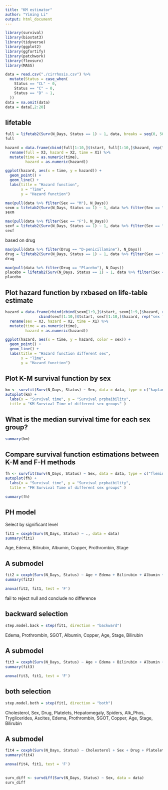 ```yaml
---
title: "KM estimator"
author: "Yiming Li"
output: html_document
---
```


```r
library(survival)
library(biostat3)
library(tidyverse)
library(ggplot2)
library(ggfortify)
library(patchwork)
library(flexsurv)
library(MASS)
```


```r
data = read.csv("./cirrhosis.csv") %>% 
  mutate(Status = case_when(
    Status == "CL" ~ 0,
    Status == "C" ~ 0,
    Status == "D" ~ 1,
  ))
data = na.omit(data)
data = data[,2:20]
```

## lifetable

```r
full = lifetab2(Surv(N_Days, Status == 1) ~ 1, data, breaks = seq(0, 5000, 500))
full
```

```r
hazard = data.frame(cbind(full[1:10,]$tstart, full[1:10,]$hazard, rep("full"))) %>% 
  rename(full = X3, hazard = X2, time = X1) %>% 
  mutate(time = as.numeric(time),
         hazard = as.numeric(hazard))

ggplot(hazard, aes(x = time, y = hazard)) +
  geom_point() + 
  geom_line() +
  labs(title = "Hazard function",
       x = "Time",
       y = "Hazard function")
```

```r
max(pull(data %>% filter(Sex == "M"), N_Days))
sexm = lifetab2(Surv(N_Days, Status == 1) ~ 1, data %>% filter(Sex == "M"), breaks = seq(0, 5000, 500))
sexm
```

```r
max(pull(data %>% filter(Sex == "F"), N_Days))
sexf = lifetab2(Surv(N_Days, Status == 1) ~ 1, data %>% filter(Sex == "F"), breaks = seq(0, 5000, 500))
sexf
```

based on drug
```r
max(pull(data %>% filter(Drug == "D-penicillamine"), N_Days))
drug = lifetab2(Surv(N_Days, Status == 1) ~ 1, data %>% filter(Sex == "M"), breaks = seq(0, 5000, 500))
drug
```

```r
max(pull(data %>% filter(Drug == "Placebo"), N_Days))
placebo = lifetab2(Surv(N_Days, Status == 1) ~ 1, data %>% filter(Sex == "M"), breaks = seq(0, 5000, 500))
placebo
```

## Plot hazard function by rxbased on life-table estimate
```r
hazard = data.frame(rbind(cbind(sexm[1:9,]$tstart, sexm[1:9,]$hazard, rep("sex m")),
               cbind(sexf[1:10,]$tstart, sexf[1:10,]$hazard, rep("sex f")))) %>% 
  rename(sex = X3, hazard = X2, time = X1) %>% 
  mutate(time = as.numeric(time),
         hazard = as.numeric(hazard))

ggplot(hazard, aes(x = time, y = hazard, color = sex)) +
  geom_point() + 
  geom_line() +
  labs(title = "Hazard function different sex",
       x = "Time",
       y = "Hazard function")
```


## Plot K-M survival function by sex
```r
km <- survfit(Surv(N_Days, Status) ~ Sex, data = data, type = c("kaplan-meier"))
autoplot(km) + 
  labs(x = "Survival time", y = "Survival prpbaibility",
  title = "KM Survival Time of different sex groups" )
```

## What is the median survival time for each sex group?
```r
summary(km)
```


## Compare survival function estimations between K-M and F-H methods
```r
fh <- survfit(Surv(N_Days, Status) ~ Sex, data = data, type = c("fleming-harrington"))
autoplot(fh) + 
  labs(x = "Survival time", y = "Survival prpbaibility",
  title = "FH Survival Time of different sex groups" )
```

```r
summary(fh)
```


## PH model

Select by significant level
```r
fit1 = coxph(Surv(N_Days, Status) ~ ., data = data)
summary(fit1)
```
Age, Edema, Bilirubin, Albumin, Copper, Prothrombin, Stage

## A submodel
```r
fit2 = coxph(Surv(N_Days, Status) ~ Age + Edema + Bilirubin + Albumin + Copper + Prothrombin + Stage, data = data)
summary(fit2)
```

```r
anova(fit2, fit1, test = 'F')
```

fail to reject null and conclude no difference


## backward selection
```r
step.model.back = step(fit1, direction = "backward")
```

Edema, Prothrombin, SGOT, Albumin, Copper, Age, Stage, Bilirubin



## A submodel
```r
fit3 = coxph(Surv(N_Days, Status) ~ Age + Edema + Bilirubin + Albumin + Copper + Prothrombin + Stage + SGOT, data = data)
summary(fit3)
```

```r
anova(fit3, fit1, test = 'F')
```

## both selection
```r
step.model.both = step(fit1, direction = "both")
```

Cholesterol, Sex, Drug, Platelets, Hepatomegaly, Spiders, Alk_Phos, Tryglicerides, Ascites, Edema, Prothrombin, SGOT, Copper, Age, Stage, Bilirubin



## A submodel
```r
fit4 = coxph(Surv(N_Days, Status) ~ Cholesterol + Sex + Drug + Platelets + Hepatomegaly + Spiders + Alk_Phos + Tryglicerides + Ascites + Edema + Prothrombin + SGOT + Copper + Age + Stage + Bilirubin, data = data)
summary(fit4)
```

```r
anova(fit4, fit1, test = 'F')
```

## 
```r
surv_diff <- survdiff(Surv(N_Days, Status) ~ Sex, data = data)
surv_diff
```


